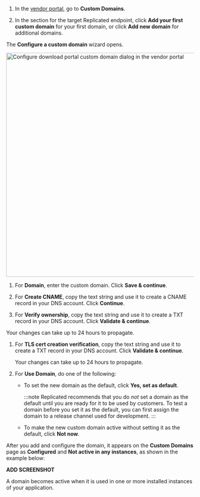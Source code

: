 1. In the [vendor portal](https://vendor.replicated.com), go to **Custom Domains**. 

1. In the section for the target Replicated endpoint, click **Add your first custom domain** for your first domain, or click **Add new domain** for additional domains.

  The **Configure a custom domain** wizard opens.

  <img src="/images/custom-domains-download-configure.png" alt="Configure download portal custom domain dialog in the vendor portal" width="600"/>

1. For **Domain**, enter the custom domain. Click **Save & continue**.

1. For **Create CNAME**, copy the text string and use it to create a CNAME record in your DNS account. Click **Continue**.

1. For **Verify ownership**, copy the text string and use it to create a TXT record in your DNS account. Click **Validate & continue**.

  Your changes can take up to 24 hours to propagate.

1. For **TLS cert creation verification**, copy the text string and use it to create a TXT record in your DNS account. Click **Validate & continue**.

    Your changes can take up to 24 hours to propagate.

1. For **Use Domain**, do one of the following:

   * To set the new domain as the default, click **Yes, set as default**.

     :::note
     Replicated recommends that you do _not_ set a domain as the default until you are ready for it to be used by customers. To test a domain before you set it as the default, you can first assign the domain to a release channel used for development.
     :::

   * To make the new custom domain active without setting it as the default, click **Not now**.

After you add and configure the domain, it appears on the **Custom Domains** page as **Configured** and **Not active in any instances**, as shown in the example below:

**ADD SCREENSHOT**

A domain becomes active when it is used in one or more installed instances of your application.